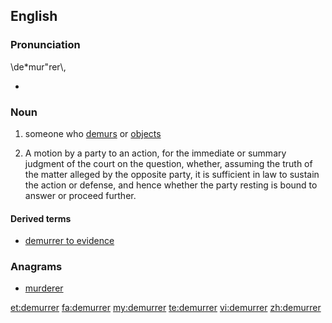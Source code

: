 ==English==

===Pronunciation===
\de*mur"rer\,
* {{rhymes|ɜːrə(r)}}

===Noun===
{{en-noun}}

# someone who [[demur]]s or [[object]]s
# {{context|legal|lang=en}} A motion by a party to an action, for the immediate or summary judgment of the court on the question, whether, assuming the truth of the matter alleged by the opposite party, it is sufficient in law to sustain the action or defense, and hence whether the party resting is bound to answer or proceed further.

====Derived terms====
* [[demurrer to evidence]]

===Anagrams===
* [[murderer#English|murderer]]

[[et:demurrer]]
[[fa:demurrer]]
[[my:demurrer]]
[[te:demurrer]]
[[vi:demurrer]]
[[zh:demurrer]]